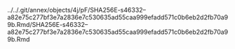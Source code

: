 ../../.git/annex/objects/4j/pF/SHA256E-s46332--a82e75c277bf3e7a2836e7c530635ad55caa999efadd571c0b6eb2d2fb70a99b.Rmd/SHA256E-s46332--a82e75c277bf3e7a2836e7c530635ad55caa999efadd571c0b6eb2d2fb70a99b.Rmd